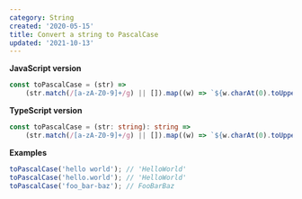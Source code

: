 ```yaml
---
category: String
created: '2020-05-15'
title: Convert a string to PascalCase
updated: '2021-10-13'
---
```


**JavaScript version**

```js toPascalCase.js
const toPascalCase = (str) =>
    (str.match(/[a-zA-Z0-9]+/g) || []).map((w) => `${w.charAt(0).toUpperCase()}${w.slice(1)}`).join('');
```

**TypeScript version**

```ts toPascalCase.ts
const toPascalCase = (str: string): string =>
    (str.match(/[a-zA-Z0-9]+/g) || []).map((w) => `${w.charAt(0).toUpperCase()}${w.slice(1)}`).join('');
```

**Examples**

```js examples.js
toPascalCase('hello world'); // 'HelloWorld'
toPascalCase('hello.world'); // 'HelloWorld'
toPascalCase('foo_bar-baz'); // FooBarBaz
```
